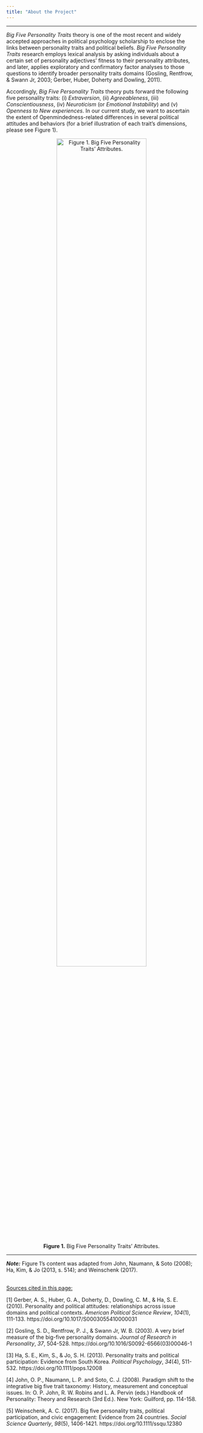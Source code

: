 ```yaml
---
title: "About the Project"
---
```


---

<i>Big Five Personality Traits</i> theory is one of the most recent and widely accepted approaches in political psychology scholarship to enclose the links between personality traits and political beliefs. <i>Big Five Personality Traits</i> research employs lexical analysis by asking individuals about a certain set of personality adjectives’ fitness to their personality attributes, and later, applies exploratory and confirmatory factor analyses to those questions to identify broader personality traits domains (Gosling, Rentfrow, & Swann Jr, 2003; Gerber, Huber, Doherty and Dowling, 2011). 

Accordingly, <i>Big Five Personality Traits</i> theory puts forward the following five personality traits: (i) <i>Extraversion</i>, (ii) <i>Agreeableness</i>, (iii) <i>Conscientiousness</i>, (iv) <i>Neuroticism</i> (or <i>Emotional Instability</i>) and (v) <i>Openness to New experiences</i>. In our current study, we want to ascertain the extent of Openmindedness-related differences in several political attitudes and behaviors (for a brief illustration of each trait’s dimensions, please see Figure 1). 

<center>

![<b>Figure 1.</b> Big Five Personality Traits' Attributes.](fig1.png){ width=75% }

</center>

---
   
<b><i>Note:</i></b> Figure 1's content was adapted from John, Naumann, & Soto (2008); Ha, Kim, & Jo (2013, s. 514); and Weinschenk (2017). 

<br>
<u>Sources cited in this page:</u>
 
[1] Gerber, A. S., Huber, G. A., Doherty, D., Dowling, C. M., & Ha, S. E. (2010). Personality and political attitudes: relationships across issue domains and political contexts. <i>American Political Science Review</i>, <i>104</i>(1), 111-133. https://doi.org/10.1017/S0003055410000031

[2] Gosling, S. D., Rentfrow, P. J., & Swann Jr, W. B. (2003). A very brief measure of the big-five personality domains. <i>Journal of Research in Personality</i>, <i>37</i>, 504-528. https://doi.org/10.1016/S0092-6566(03)00046-1 

[3] Ha, S. E., Kim, S., & Jo, S. H. (2013). Personality traits and political participation: Evidence from South Korea. <i>Political Psychology</i>, <i>34</i>(4), 511-532. https://doi.org/10.1111/pops.12008

[4] John, O. P., Naumann, L. P. and Soto, C. J. (2008). Paradigm shift to the integrative big five trait taxonomy: History, measurement and conceptual issues. In: O. P. John, R. W. Robins and L. A. Pervin (eds.) Handbook of Personality: Theory and Research (3rd Ed.). New York: Guilford, pp. 114-158.

[5] Weinschenk, A. C. (2017). Big five personality traits, political participation, and civic engagement: Evidence from 24 countries. <i>Social Science Quarterly</i>, <i>98</i>(5), 1406-1421. https://doi.org/10.1111/ssqu.12380
